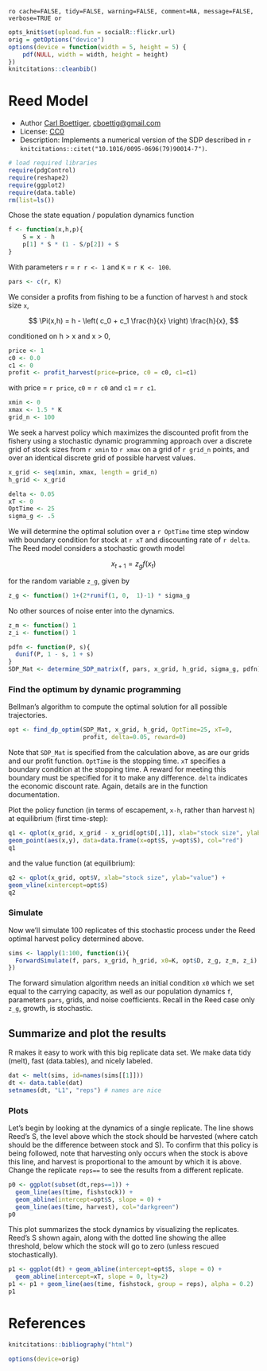 `ro cache=FALSE, tidy=FALSE, warning=FALSE, comment=NA, message=FALSE, verbose=TRUE or`

``` r
opts_knit$set(upload.fun = socialR::flickr.url)
orig = getOptions("device")
options(device = function(width = 5, height = 5) {
    pdf(NULL, width = width, height = height)
})
knitcitations::cleanbib()
````

# Reed Model

 * Author [Carl Boettiger](http://carlboettiger.info), <cboettig@gmail.com>
 * License: [CC0](http://creativecommons.org/publicdomain/zero/1.0/)
 * Description:  Implements a numerical version of the SDP described in `r knitcitations::citet("10.1016/0095-0696(79)90014-7")`.

``` r
# load required libraries
require(pdgControl)
require(reshape2)
require(ggplot2)
require(data.table)
rm(list=ls())
````


Chose the state equation / population dynamics function

``` r
f <- function(x,h,p){
	S = x - h
	p[1] * S * (1 - S/p[2]) + S
}
````

With parameters `r` = `r r <- 1` and `K` = `r K <- 100`.

``` r
pars <- c(r, K)
````

We consider a profits from fishing to be a function of harvest `h` and stock size `x`,  

<div> $$ \Pi(x,h) = h - \left( c_0  + c_1 \frac{h}{x} \right) \frac{h}{x}, $$ </div> 

conditioned on h > x and x > 0,

``` r
price <- 1
c0 <- 0.0
c1 <- 0
profit <- profit_harvest(price=price, c0 = c0, c1=c1) 
````

with price = `r price`, `c0` = `r c0` and `c1` = `r c1`. 


``` r
xmin <- 0
xmax <- 1.5 * K
grid_n <- 100
````

We seek a harvest policy which maximizes the discounted profit from the fishery using a stochastic dynamic programming approach over a discrete grid of stock sizes from `r xmin` to `r xmax` on a grid of `r grid_n` points, and over an identical discrete grid of possible harvest values.  


``` r
x_grid <- seq(xmin, xmax, length = grid_n)  
h_grid <- x_grid  
````


``` r
delta <- 0.05
xT <- 0
OptTime <- 25
sigma_g <- .5
````

We will determine the optimal solution over a `r OptTime` time step window with boundary condition for stock at `r xT` and discounting rate of `r delta`.  The Reed model considers a stochastic growth model 

<div> $$ x_{t+1} = z_g f(x_t) $$ </div> 

for the random variable `z_g`, given by 

``` r
z_g <- function() 1+(2*runif(1, 0,  1)-1) * sigma_g
````

No other sources of noise enter into the dynamics.  

``` r
z_m <- function() 1
z_i <- function() 1
````



``` r
pdfn <- function(P, s){
  dunif(P, 1 - s, 1 + s)
}
SDP_Mat <- determine_SDP_matrix(f, pars, x_grid, h_grid, sigma_g, pdfn)
````


### Find the optimum by dynamic programming

Bellman's algorithm to compute the optimal solution for all possible trajectories.

``` r
opt <- find_dp_optim(SDP_Mat, x_grid, h_grid, OptTime=25, xT=0, 
                     profit, delta=0.05, reward=0)
````

Note that `SDP_Mat` is specified from the calculation above, as are our grids and our profit function. `OptTime` is the stopping time.  `xT` specifies a boundary condition at the stopping time. A reward for meeting this boundary must be specified for it to make any difference.  `delta` indicates the economic discount rate. Again, details are in the function documentation.   


Plot the policy function (in terms of escapement, `x-h`, rather than harvest `h`) at equilibrium (first time-step):

``` r
q1 <- qplot(x_grid, x_grid - x_grid[opt$D[,1]], xlab="stock size", ylab="escapement") + 
geom_point(aes(x,y), data=data.frame(x=opt$S, y=opt$S), col="red")
q1
````

and the value function (at equilibrium):

``` r
q2 <- qplot(x_grid, opt$V, xlab="stock size", ylab="value") + 
geom_vline(xintercept=opt$S)
q2
````





### Simulate 
Now we'll simulate 100 replicates of this stochastic process under the Reed optimal harvest policy determined above.

``` r
sims <- lapply(1:100, function(i){
  ForwardSimulate(f, pars, x_grid, h_grid, x0=K, opt$D, z_g, z_m, z_i)
})
````

The forward simulation algorithm needs an initial condition `x0` which we set equal to the carrying capacity, as well as our population dynamics `f`, parameters `pars`, grids, and noise coefficients.  Recall in the Reed case only `z_g`, growth, is stochastic.  


## Summarize and plot the results                                                   

R makes it easy to work with this big replicate data set.  We make data tidy (melt), fast (data.tables), and nicely labeled.

``` r
dat <- melt(sims, id=names(sims[[1]]))  
dt <- data.table(dat)
setnames(dt, "L1", "reps") # names are nice
````

### Plots 

Let's begin by looking at the dynamics of a single replicate. The line shows Reed's S, the level above which the stock should be harvested (where catch should be the difference between stock and S).  To confirm that this policy is being followed, note that harvesting only occurs when the stock is above this line, and harvest is proportional to the amount by which it is above.  Change the replicate `reps==` to see the results from a different replicate.  

``` r
p0 <- ggplot(subset(dt,reps==1)) +
  geom_line(aes(time, fishstock)) +
  geom_abline(intercept=opt$S, slope = 0) +
  geom_line(aes(time, harvest), col="darkgreen") 
p0
````


This plot summarizes the stock dynamics by visualizing the replicates. Reed's S shown again, along with the dotted line showing the allee threshold, below which the stock will go to zero (unless rescued stochastically). 

``` r
p1 <- ggplot(dt) + geom_abline(intercept=opt$S, slope = 0) + 
  geom_abline(intercept=xT, slope = 0, lty=2) 
p1 <- p1 + geom_line(aes(time, fishstock, group = reps), alpha = 0.2)
p1
````


# References

``` r
knitcitations::bibliography("html")
````


``` r
options(device=orig)
````
